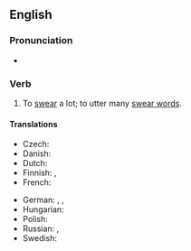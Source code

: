 ==English==

===Pronunciation===
* {{audio|en|En-au-swear like a trooper.ogg|Audio (AU)}}

===Verb===
{{en-verb|swear<,,swore,sworn> like a trooper}}

# {{lb|en|simile}} To [[swear]] a lot; to utter many [[swear word]]s.
#: {{syn|en|curse like a trooper|swear like a pagan|curse like a pagan|swear like a sailor|curse like a sailor}}

====Translations====
{{trans-top}}
* Czech: {{t|cs|klít jako pohan}}
* Danish: {{t|da|bande som en tyrk|lit=like a Turk}}
* Dutch: {{t|nl|[[vloeken]] [[als een ketter]]}}
* Finnish: {{t|fi|kiroilla kuin turkkilainen|lit=like a Turk}}, {{t|fi|kiroilla kuin merimies|lit=like a sailor}}
* French: {{t+|fr|jurer comme un charretier}}
{{trans-mid}}
* German: {{t|de|fluchen wie ein Kesselflicker|lit=like a tinker}}, {{t+|de|fluchen wie ein Bierkutscher|lit=like a drayman}}, {{t|de|fluchen wie ein Seemann|lit=like a sailor}}
* Hungarian: {{t|hu|káromkodik, mint egy teherautós (literally "like a truck driver")}}
* Polish: {{t+|pl|kląć jak szewc}}
* Russian: {{t|ru|руга́ться как сапо́жник}}, {{t|ru|руга́ться как изво́зчик}}
* Swedish: {{t|sv|svära som en borstbindare}}
{{trans-bottom}}